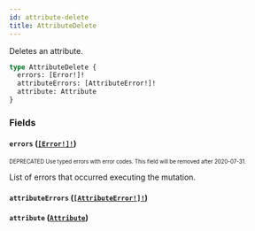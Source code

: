 ```yaml
---
id: attribute-delete
title: AttributeDelete
---
```


Deletes an attribute.

```graphql
type AttributeDelete {
  errors: [Error!]!
  attributeErrors: [AttributeError!]!
  attribute: Attribute
}
```

### Fields

#### `errors` ([`[Error!]!`](/developer/api-reference/objects/error.mdx))

<sub><sup><span className="deprecatedTag">DEPRECATED</span> Use typed errors with error codes. This field will be removed after 2020-07-31.</sup></sub>

List of errors that occurred executing the mutation.

#### `attributeErrors` ([`[AttributeError!]!`](/developer/api-reference/objects/attribute-error.mdx))

#### `attribute` ([`Attribute`](/developer/api-reference/objects/attribute.mdx))
